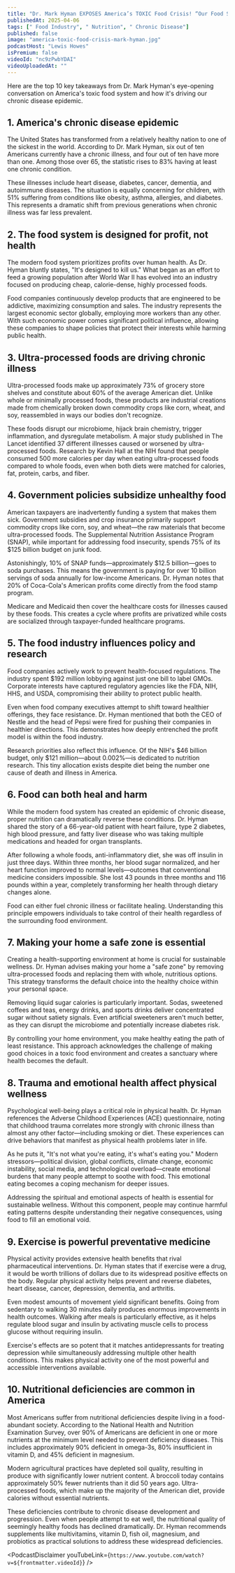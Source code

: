 ```yaml
---
title: "Dr. Mark Hyman EXPOSES America’s TOXIC Food Crisis! “Our Food System is DESIGNED to KILL Us!”"
publishedAt: 2025-04-06
tags: [" Food Industry", " Nutrition", " Chronic Disease"]
published: false
image: "america-toxic-food-crisis-mark-hyman.jpg"
podcastHost: "Lewis Howes"
isPremium: false
videoId: "nc9zPwbYDAI"
videoUploadedAt: ""
---
```



<PodcastSummaryPageLayout frontmatter={frontmatter}>

Here are the top 10 key takeaways from Dr. Mark Hyman's eye-opening conversation on America's toxic food system and how it's driving our chronic disease epidemic.

## 1. America's chronic disease epidemic

The United States has transformed from a relatively healthy nation to one of the sickest in the world. According to Dr. Mark Hyman, six out of ten Americans currently have a chronic illness, and four out of ten have more than one. Among those over 65, the statistic rises to 83% having at least one chronic condition.

These illnesses include heart disease, diabetes, cancer, dementia, and autoimmune diseases. The situation is equally concerning for children, with 51% suffering from conditions like obesity, asthma, allergies, and diabetes. This represents a dramatic shift from previous generations when chronic illness was far less prevalent.

## 2. The food system is designed for profit, not health

The modern food system prioritizes profits over human health. As Dr. Hyman bluntly states, "It's designed to kill us." What began as an effort to feed a growing population after World War II has evolved into an industry focused on producing cheap, calorie-dense, highly processed foods.

Food companies continuously develop products that are engineered to be addictive, maximizing consumption and sales. The industry represents the largest economic sector globally, employing more workers than any other. With such economic power comes significant political influence, allowing these companies to shape policies that protect their interests while harming public health.

## 3. Ultra-processed foods are driving chronic illness

Ultra-processed foods make up approximately 73% of grocery store shelves and constitute about 60% of the average American diet. Unlike whole or minimally processed foods, these products are industrial creations made from chemically broken down commodity crops like corn, wheat, and soy, reassembled in ways our bodies don't recognize.

These foods disrupt our microbiome, hijack brain chemistry, trigger inflammation, and dysregulate metabolism. A major study published in The Lancet identified 37 different illnesses caused or worsened by ultra-processed foods. Research by Kevin Hall at the NIH found that people consumed 500 more calories per day when eating ultra-processed foods compared to whole foods, even when both diets were matched for calories, fat, protein, carbs, and fiber.

## 4. Government policies subsidize unhealthy food

American taxpayers are inadvertently funding a system that makes them sick. Government subsidies and crop insurance primarily support commodity crops like corn, soy, and wheat—the raw materials that become ultra-processed foods. The Supplemental Nutrition Assistance Program (SNAP), while important for addressing food insecurity, spends 75% of its $125 billion budget on junk food.

Astonishingly, 10% of SNAP funds—approximately $12.5 billion—goes to soda purchases. This means the government is paying for over 10 billion servings of soda annually for low-income Americans. Dr. Hyman notes that 20% of Coca-Cola's American profits come directly from the food stamp program.

Medicare and Medicaid then cover the healthcare costs for illnesses caused by these foods. This creates a cycle where profits are privatized while costs are socialized through taxpayer-funded healthcare programs.

## 5. The food industry influences policy and research

Food companies actively work to prevent health-focused regulations. The industry spent $192 million lobbying against just one bill to label GMOs. Corporate interests have captured regulatory agencies like the FDA, NIH, HHS, and USDA, compromising their ability to protect public health.

Even when food company executives attempt to shift toward healthier offerings, they face resistance. Dr. Hyman mentioned that both the CEO of Nestle and the head of Pepsi were fired for pushing their companies in healthier directions. This demonstrates how deeply entrenched the profit model is within the food industry.

Research priorities also reflect this influence. Of the NIH's $46 billion budget, only $121 million—about 0.002%—is dedicated to nutrition research. This tiny allocation exists despite diet being the number one cause of death and illness in America.

## 6. Food can both heal and harm

While the modern food system has created an epidemic of chronic disease, proper nutrition can dramatically reverse these conditions. Dr. Hyman shared the story of a 66-year-old patient with heart failure, type 2 diabetes, high blood pressure, and fatty liver disease who was taking multiple medications and headed for organ transplants.

After following a whole foods, anti-inflammatory diet, she was off insulin in just three days. Within three months, her blood sugar normalized, and her heart function improved to normal levels—outcomes that conventional medicine considers impossible. She lost 43 pounds in three months and 116 pounds within a year, completely transforming her health through dietary changes alone.

Food can either fuel chronic illness or facilitate healing. Understanding this principle empowers individuals to take control of their health regardless of the surrounding food environment.

## 7. Making your home a safe zone is essential

Creating a health-supporting environment at home is crucial for sustainable wellness. Dr. Hyman advises making your home a "safe zone" by removing ultra-processed foods and replacing them with whole, nutritious options. This strategy transforms the default choice into the healthy choice within your personal space.

Removing liquid sugar calories is particularly important. Sodas, sweetened coffees and teas, energy drinks, and sports drinks deliver concentrated sugar without satiety signals. Even artificial sweeteners aren't much better, as they can disrupt the microbiome and potentially increase diabetes risk.

By controlling your home environment, you make healthy eating the path of least resistance. This approach acknowledges the challenge of making good choices in a toxic food environment and creates a sanctuary where health becomes the default.

## 8. Trauma and emotional health affect physical wellness

Psychological well-being plays a critical role in physical health. Dr. Hyman references the Adverse Childhood Experiences (ACE) questionnaire, noting that childhood trauma correlates more strongly with chronic illness than almost any other factor—including smoking or diet. These experiences can drive behaviors that manifest as physical health problems later in life.

As he puts it, "It's not what you're eating, it's what's eating you." Modern stressors—political division, global conflicts, climate change, economic instability, social media, and technological overload—create emotional burdens that many people attempt to soothe with food. This emotional eating becomes a coping mechanism for deeper issues.

Addressing the spiritual and emotional aspects of health is essential for sustainable wellness. Without this component, people may continue harmful eating patterns despite understanding their negative consequences, using food to fill an emotional void.

## 9. Exercise is powerful preventative medicine

Physical activity provides extensive health benefits that rival pharmaceutical interventions. Dr. Hyman states that if exercise were a drug, it would be worth trillions of dollars due to its widespread positive effects on the body. Regular physical activity helps prevent and reverse diabetes, heart disease, cancer, depression, dementia, and arthritis.

Even modest amounts of movement yield significant benefits. Going from sedentary to walking 30 minutes daily produces enormous improvements in health outcomes. Walking after meals is particularly effective, as it helps regulate blood sugar and insulin by activating muscle cells to process glucose without requiring insulin.

Exercise's effects are so potent that it matches antidepressants for treating depression while simultaneously addressing multiple other health conditions. This makes physical activity one of the most powerful and accessible interventions available.

## 10. Nutritional deficiencies are common in America

Most Americans suffer from nutritional deficiencies despite living in a food-abundant society. According to the National Health and Nutrition Examination Survey, over 90% of Americans are deficient in one or more nutrients at the minimum level needed to prevent deficiency diseases. This includes approximately 90% deficient in omega-3s, 80% insufficient in vitamin D, and 45% deficient in magnesium.

Modern agricultural practices have depleted soil quality, resulting in produce with significantly lower nutrient content. A broccoli today contains approximately 50% fewer nutrients than it did 50 years ago. Ultra-processed foods, which make up the majority of the American diet, provide calories without essential nutrients.

These deficiencies contribute to chronic disease development and progression. Even when people attempt to eat well, the nutritional quality of seemingly healthy foods has declined dramatically. Dr. Hyman recommends supplements like multivitamins, vitamin D, fish oil, magnesium, and probiotics as practical solutions to address these widespread deficiencies.

<PodcastDisclaimer youTubeLink={`https://www.youtube.com/watch?v=${frontmatter.videoId}`} />

</PodcastSummaryPageLayout>
